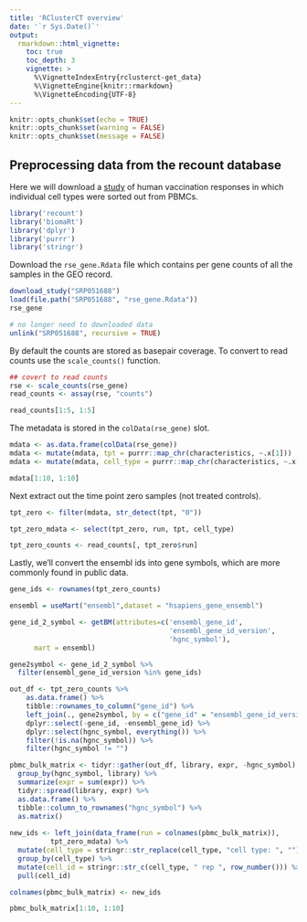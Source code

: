 ```yaml
---
title: 'RClusterCT overview'
date: '`r Sys.Date()`'
output:
  rmarkdown::html_vignette:
    toc: true
    toc_depth: 3
    vignette: >
      %\VignetteIndexEntry{rclusterct-get_data}
      %\VignetteEngine{knitr::rmarkdown}
      %\VignetteEncoding{UTF-8}
---
```


```r
knitr::opts_chunk$set(echo = TRUE)
knitr::opts_chunk$set(warning = FALSE)
knitr::opts_chunk$set(message = FALSE)
```
## Preprocessing data from the recount database

Here we will download a [study](https://trace.ncbi.nlm.nih.gov/Traces/sra/?study=SRP051688) of human vaccination responses in which individual cell types were sorted out from PBMCs. 
```r
library('recount')
library('biomaRt')
library('dplyr')
library('purrr')
library('stringr')
```

Download the `rse_gene.Rdata` file which contains per gene counts of all the samples in the GEO record. 

```r
download_study("SRP051688")
load(file.path("SRP051688", "rse_gene.Rdata"))
rse_gene

# no longer need to downloaded data
unlink("SRP051688", recursive = TRUE)
```


By default the counts are stored as basepair coverage. To convert to read counts use the `scale_counts()` function. 

```r
## covert to read counts
rse <- scale_counts(rse_gene)
read_counts <- assay(rse, "counts")

read_counts[1:5, 1:5]
```

The metadata is stored in the `colData(rse_gene)` slot. 

```r
mdata <- as.data.frame(colData(rse_gene)) 
mdata <- mutate(mdata, tpt = purrr::map_chr(characteristics, ~.x[1]))
mdata <- mutate(mdata, cell_type = purrr::map_chr(characteristics, ~.x[2]))

mdata[1:10, 1:10]
```

Next extract out the time point zero samples (not treated controls).
```r
tpt_zero <- filter(mdata, str_detect(tpt, "0"))

tpt_zero_mdata <- select(tpt_zero, run, tpt, cell_type)

tpt_zero_counts <- read_counts[, tpt_zero$run]
```

Lastly, we'll convert the ensembl ids into gene symbols, which are more commonly found in public data.
```r
gene_ids <- rownames(tpt_zero_counts)

ensembl = useMart("ensembl",dataset = "hsapiens_gene_ensembl")

gene_id_2_symbol <- getBM(attributes=c('ensembl_gene_id', 
                                       'ensembl_gene_id_version',
                                       'hgnc_symbol'),
      mart = ensembl)

gene2symbol <- gene_id_2_symbol %>% 
  filter(ensembl_gene_id_version %in% gene_ids) 

out_df <- tpt_zero_counts %>% 
    as.data.frame() %>% 
    tibble::rownames_to_column("gene_id") %>% 
    left_join(., gene2symbol, by = c("gene_id" = "ensembl_gene_id_version")) %>% 
    dplyr::select(-gene_id, -ensembl_gene_id) %>% 
    dplyr::select(hgnc_symbol, everything()) %>% 
    filter(!is.na(hgnc_symbol)) %>% 
    filter(hgnc_symbol != "")

pbmc_bulk_matrix <- tidyr::gather(out_df, library, expr, -hgnc_symbol) %>% 
  group_by(hgnc_symbol, library) %>% 
  summarize(expr = sum(expr)) %>% 
  tidyr::spread(library, expr) %>% 
  as.data.frame() %>% 
  tibble::column_to_rownames("hgnc_symbol") %>% 
  as.matrix()
   
new_ids <- left_join(data_frame(run = colnames(pbmc_bulk_matrix)), 
          tpt_zero_mdata) %>% 
  mutate(cell_type = stringr::str_replace(cell_type, "cell type: ", "")) %>% 
  group_by(cell_type) %>% 
  mutate(cell_id = stringr::str_c(cell_type, " rep ", row_number())) %>% 
  pull(cell_id)

colnames(pbmc_bulk_matrix) <- new_ids

pbmc_bulk_matrix[1:10, 1:10]
```


